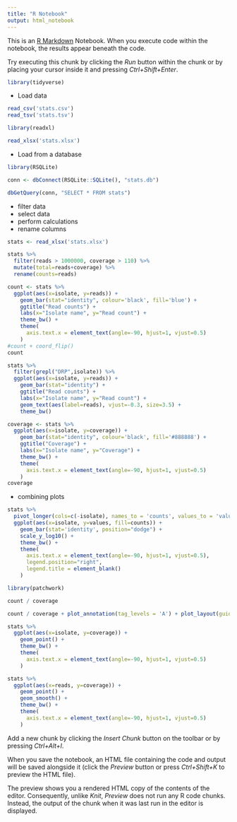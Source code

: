 ```yaml
---
title: "R Notebook"
output: html_notebook
---
```


This is an [R Markdown](http://rmarkdown.rstudio.com) Notebook. When you execute code within the notebook, the results appear beneath the code. 

Try executing this chunk by clicking the *Run* button within the chunk or by placing your cursor inside it and pressing *Ctrl+Shift+Enter*. 

```r
library(tidyverse)
```

* Load data

```r
read_csv('stats.csv')
read_tsv('stats.tsv')

library(readxl)

read_xlsx('stats.xlsx')
```

* Load from a database

```r
library(RSQLite)

conn <- dbConnect(RSQLite::SQLite(), "stats.db")

dbGetQuery(conn, "SELECT * FROM stats")
```

* filter data
* select data
* perform calculations
* rename columns

```r
stats <- read_xlsx('stats.xlsx')

stats %>%
  filter(reads > 1000000, coverage > 110) %>%
  mutate(total=reads+coverage) %>%
  rename(counts=reads)
```

```r
count <- stats %>%
  ggplot(aes(x=isolate, y=reads)) +
    geom_bar(stat="identity", colour='black', fill='blue') +
    ggtitle("Read counts") +
    labs(x="Isolate name", y="Read count") +
    theme_bw() +
    theme(
      axis.text.x = element_text(angle=-90, hjust=1, vjust=0.5)
    ) 
#count + coord_flip()
count
```

```r
stats %>%
  filter(grepl("DRP",isolate)) %>%
  ggplot(aes(x=isolate, y=reads)) +
    geom_bar(stat="identity") +
    ggtitle("Read counts") +
    labs(x="Isolate name", y="Read count") +
    geom_text(aes(label=reads), vjust=-0.3, size=3.5) +
    theme_bw()
```


```r
coverage <- stats %>%
  ggplot(aes(x=isolate, y=coverage)) +
    geom_bar(stat="identity", colour='black', fill='#888888') +
    ggtitle("Coverage") +
    labs(x="Isolate name", y="Coverage") +
    theme_bw() +
    theme(
      axis.text.x = element_text(angle=-90, hjust=1, vjust=0.5)
    ) 
coverage
```

* combining plots

```r
stats %>%
  pivot_longer(cols=c(-isolate), names_to = 'counts', values_to = 'values') %>%
  ggplot(aes(x=isolate, y=values, fill=counts)) +
    geom_bar(stat='identity', position="dodge") +
    scale_y_log10() +
    theme_bw() +
    theme(
      axis.text.x = element_text(angle=-90, hjust=1, vjust=0.5),
      legend.position="right",
      legend.title = element_blank()
    ) 
```

```r
library(patchwork)

count / coverage
```
```r
count / coverage + plot_annotation(tag_levels = 'A') + plot_layout(guides = "collect")
```

```r
stats %>%
  ggplot(aes(x=isolate, y=coverage)) +
    geom_point() +
    theme_bw() +
    theme(
      axis.text.x = element_text(angle=-90, hjust=1, vjust=0.5)
    ) 

stats %>%
  ggplot(aes(x=reads, y=coverage)) +
    geom_point() +
    geom_smooth() +
    theme_bw() +
    theme(
      axis.text.x = element_text(angle=-90, hjust=1, vjust=0.5)
    ) 
```



Add a new chunk by clicking the *Insert Chunk* button on the toolbar or by pressing *Ctrl+Alt+I*.

When you save the notebook, an HTML file containing the code and output will be saved alongside it (click the *Preview* button or press *Ctrl+Shift+K* to preview the HTML file).

The preview shows you a rendered HTML copy of the contents of the editor. Consequently, unlike *Knit*, *Preview* does not run any R code chunks. Instead, the output of the chunk when it was last run in the editor is displayed.
